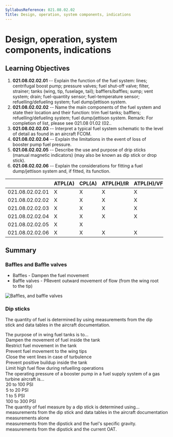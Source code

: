 ```yaml
---
SyllabusReference: 021.08.02.02
Title: Design, operation, system components, indications
---
```


# Design, operation, system components, indications

## Learning Objectives

1.  **021.08.02.02.01** -- Explain the function of the fuel system: lines;
    centrifugal boost pump; pressure valves; fuel shut-off valve; filter,
    strainer; tanks (wing, tip, fuselage, tail); bafflers/baffles; sump; vent
    system; drain; fuel-quantity sensor; fuel-temperature sensor;
    refuelling/defueling system; fuel dump/jettison system.
2.  **021.08.02.02.02** -- Name the main components of the fuel system and state
    their location and their function: trim fuel tanks; bafflers;
    refuelling/defueling system; fuel dump/jettison system. Remark: For
    completion of list, please see 021.08 01.02 (02..
3.  **021.08.02.02.03** -- Interpret a typical fuel system schematic to the level
    of detail as found in an aircraft FCOM.
4.  **021.08.02.02.04** -- Explain the limitations in the event of loss of
    booster pump fuel pressure.
5.  **021.08.02.02.05** -- Describe the use and purpose of drip sticks (manual
    magnetic indicators) (may also be known as dip stick or drop stick).
6.  **021.08.02.02.06** -- Explain the considerations for fitting a fuel
    dump/jettison system and, if fitted, its function.

|                 | ATPL(A) | CPL(A) | ATPL(H)/IR | ATPL(H)/VFR | CPL(H) | IR  | CBIR(A) |
| --------------- | ------- | ------ | ---------- | ----------- | ------ | --- | ------- |
| 021.08.02.02.01 | X       | X      | X          | X           | X      |     |         |
| 021.08.02.02.02 | X       | X      | X          | X           | X      |     |         |
| 021.08.02.02.03 | X       | X      | X          | X           | X      |     |         |
| 021.08.02.02.04 | X       | X      | X          | X           | X      |     |         |
| 021.08.02.02.05 | X       | X      |            |             |        |     |         |
| 021.08.02.02.06 | X       | X      | X          | X           | X      |     |         |

## Summary

### Baffles and Baffle valves

- Baffles - Dampen the fuel movement
- Baffle valves - PRevent outward movement of flow (from the wing root to the
  tip)

<img src="images/021.08.02.02-01.png" alt="Baffles, and baffle valves" />

<Source
  href="https://www.faa.gov/regulations_policies/handbooks_manuals/aviation/"
  alt="FAA H-8083-31"
/>

### Dip sticks

The quantity of fuel is determined by using measurements from the dip stick and
data tables in the aircraft documentation.

<Question id="DKVGIVFZBT" lo="021.08.02.02.01" contentRef="### Baffles and Baffle valves">
  <Text variant="oneCorrect">
    The purpose of <Subject /> in wing fuel tanks is to...
  </Text>
<Option subject={[["baffles"]]}>
  Dampen the movement of fuel inside the tank
</Option>
<Option
  subject={[["baffles"]]}
  why="restrict as in 'make harder', not as in 'make impossible'."
>
  Restrict fuel movement in the tank
</Option>
<Option subject={[["baffle valves"], ["baffle check valves"]]}>
  Prevent fuel movement to the wing tips
</Option>

  <Option>Close the vent lines in case of turbulence</Option>
  <Option>Prevent positive buildup inside the tank</Option>
  <Option>Limit high fuel flow during refuelling operations</Option>
</Question>

<Question id="8687IQRFBO" lo="021.08.02.02.01">
  <Text variant="oneCorrect">
    The operating pressure of a booster pump in a fuel supply system of a gas
    turbine aircraft is...
  </Text>

  <Option correct>20 to 100 PSI</Option>
  <Option>5 to 20 PSI</Option>
  <Option>1 to 5 PSI</Option>
  <Option>100 to 300 PSI</Option>
</Question>

<Question id="CC915FWXQO" lo="021.08.02.02.05" contentRef="#dip-sticks">
  <Text variant="oneCorrect">
    The quantity of fuel measure by a dip stick is determined using...
  </Text>
<Option correct>
  measurements from the dip stick and data tables in the aircraft documentation
</Option>
<Option why="although this is commonly done in small aircraft, it's too unreliable for large aircraft with significant temperature operational ranges">
  measurements alone
</Option>
<Option>measurements from the dipstick and the fuel's specific gravity.</Option>

  <Option>measurements from the dipstick and the current OAT.</Option>
</Question>
